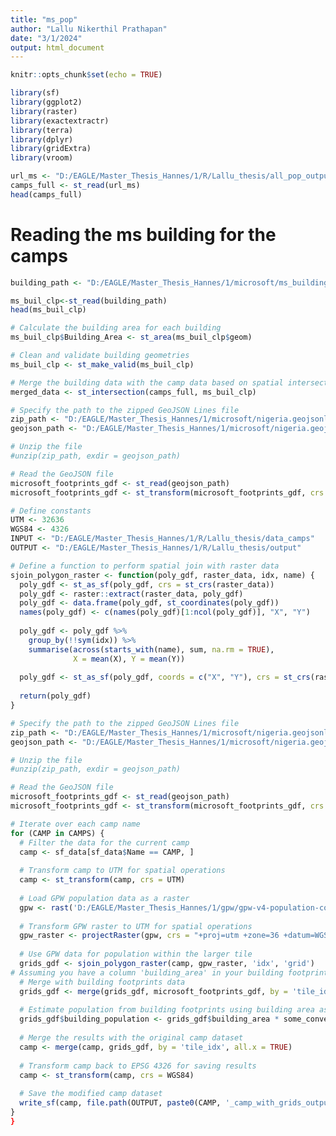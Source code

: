 ```yaml
---
title: "ms_pop"
author: "Lallu Nikerthil Prathapan"
date: "3/1/2024"
output: html_document
---
```


```r
knitr::opts_chunk$set(echo = TRUE)
```

```r
library(sf)
library(ggplot2)
library(raster)
library(exactextractr)
library(terra)
library(dplyr)
library(gridExtra)
library(vroom)

```


```r

url_ms <- "D:/EAGLE/Master_Thesis_Hannes/1/R/Lallu_thesis/all_pop_output/camp_poly_pop.shp"
camps_full <- st_read(url_ms) 
head(camps_full)

```



# Reading the ms building for the camps
```r
building_path <- "D:/EAGLE/Master_Thesis_Hannes/1/microsoft/ms_buildings_nigeria_IDP_camps_224.gpkg"

ms_buil_clp<-st_read(building_path)
head(ms_buil_clp)
```


```r
# Calculate the building area for each building
ms_buil_clp$Building_Area <- st_area(ms_buil_clp$geom)
```

```r
# Clean and validate building geometries
ms_buil_clp <- st_make_valid(ms_buil_clp)
```


```r
# Merge the building data with the camp data based on spatial intersection
merged_data <- st_intersection(camps_full, ms_buil_clp)

```











```r


# Specify the path to the zipped GeoJSON Lines file
zip_path <- "D:/EAGLE/Master_Thesis_Hannes/1/microsoft/nigeria.geojsonl.zip"
geojson_path <- "D:/EAGLE/Master_Thesis_Hannes/1/microsoft/nigeria.geojsonl/nigeria.geojsonl"

# Unzip the file
#unzip(zip_path, exdir = geojson_path)

# Read the GeoJSON file
microsoft_footprints_gdf <- st_read(geojson_path)
microsoft_footprints_gdf <- st_transform(microsoft_footprints_gdf, crs = UTM)

```

















































```r
# Define constants
UTM <- 32636
WGS84 <- 4326
INPUT <- "D:/EAGLE/Master_Thesis_Hannes/1/R/Lallu_thesis/data_camps"
OUTPUT <- "D:/EAGLE/Master_Thesis_Hannes/1/R/Lallu_thesis/output"

```


```r
# Define a function to perform spatial join with raster data
sjoin_polygon_raster <- function(poly_gdf, raster_data, idx, name) {
  poly_gdf <- st_as_sf(poly_gdf, crs = st_crs(raster_data))
  poly_gdf <- raster::extract(raster_data, poly_gdf)
  poly_gdf <- data.frame(poly_gdf, st_coordinates(poly_gdf))
  names(poly_gdf) <- c(names(poly_gdf)[1:ncol(poly_gdf)], "X", "Y")
  
  poly_gdf <- poly_gdf %>%
    group_by(!!sym(idx)) %>%
    summarise(across(starts_with(name), sum, na.rm = TRUE),
              X = mean(X), Y = mean(Y))
  
  poly_gdf <- st_as_sf(poly_gdf, coords = c("X", "Y"), crs = st_crs(raster_data))
  
  return(poly_gdf)
}
```

```r

# Specify the path to the zipped GeoJSON Lines file
zip_path <- "D:/EAGLE/Master_Thesis_Hannes/1/microsoft/nigeria.geojsonl.zip"
geojson_path <- "D:/EAGLE/Master_Thesis_Hannes/1/microsoft/nigeria.geojsonl"

# Unzip the file
#unzip(zip_path, exdir = geojson_path)

# Read the GeoJSON file
microsoft_footprints_gdf <- st_read(geojson_path)
microsoft_footprints_gdf <- st_transform(microsoft_footprints_gdf, crs = UTM)

```





```r
# Iterate over each camp name
for (CAMP in CAMPS) {
  # Filter the data for the current camp
  camp <- sf_data[sf_data$Name == CAMP, ]
  
  # Transform camp to UTM for spatial operations
  camp <- st_transform(camp, crs = UTM)
  
  # Load GPW population data as a raster
  gpw <- rast('D:/EAGLE/Master_Thesis_Hannes/1/gpw/gpw-v4-population-count-rev11_2020_30_sec_tif/gpw_v4_population_count_rev11_2020_30_sec.tif')
  
  # Transform GPW raster to UTM for spatial operations
  gpw_raster <- projectRaster(gpw, crs = "+proj=utm +zone=36 +datum=WGS84")
  
  # Use GPW data for population within the larger tile
  grids_gdf <- sjoin_polygon_raster(camp, gpw_raster, 'idx', 'grid')
# Assuming you have a column 'building_area' in your building footprints data
  # Merge with building footprints data
  grids_gdf <- merge(grids_gdf, microsoft_footprints_gdf, by = 'tile_idx', all.x = TRUE)
  
  # Estimate population from building footprints using building area as a proxy
  grids_gdf$building_population <- grids_gdf$building_area * some_conversion_factor  # Adjust based on your data
  
  # Merge the results with the original camp dataset
  camp <- merge(camp, grids_gdf, by = 'tile_idx', all.x = TRUE)
  
  # Transform camp back to EPSG 4326 for saving results
  camp <- st_transform(camp, crs = WGS84)
  
  # Save the modified camp dataset
  write_sf(camp, file.path(OUTPUT, paste0(CAMP, '_camp_with_grids_output_', WGS84, '.geojson')), driver = 'GeoJSON')
}
}

```
